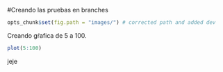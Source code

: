 #Creando las pruebas en branches

```r
opts_chunk$set(fig.path = "images/") # corrected path and added dev
```
Creando gŕafica de 5 a 100.
```r
plot(5:100)
```
jeje

